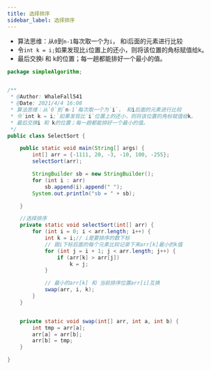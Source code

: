 ```yaml
---
title: 选择排序
sidebar_label: 选择排序
---
```


 * 算法思维：从`0`到`n-1`每次取一个为`i`， 和i后面的元素进行比较
 * 令`int k = i;`如果发现比`i`位置上的还小，则将该位置的角标赋值给k。
 * 最后交换i 和 k的位置；每一趟都能排好一个最小的值。

```java
package simpleAlgorithm;


/**
 * @Author: WhaleFall541
 * @Date: 2021/4/4 16:08
 * 算法思维：从`0`到`n-1`每次取一个为`i`， 和i后面的元素进行比较
 * 令`int k = i;`如果发现比`i`位置上的还小，则将该位置的角标赋值给k。
 * 最后交换i 和 k的位置；每一趟都能排好一个最小的值。
 */
public class SelectSort {

    public static void main(String[] args) {
        int[] arr = {-1111, 20, -3, -10, 100, -255};
        selectSort(arr);

        StringBuilder sb = new StringBuilder();
        for (int i : arr)
            sb.append(i).append(" ");
        System.out.println("sb = " + sb);

    }

    //选择排序
    private static void selectSort(int[] arr) {
        for (int i = 0; i < arr.length; i++) {
            int k = i;// i是要排序的数下标
            // 跟i下标后面的每个元素比较记录下来arr[k]最小的k值
            for (int j = i + 1; j < arr.length; j++) {
                if (arr[k] > arr[j])
                    k = j;
            }

            // 最小的arr[k] 和 当前排序位置arr[i]互换
            swap(arr, i, k);
        }
    }


    private static void swap(int[] arr, int a, int b) {
        int tmp = arr[a];
        arr[a] = arr[b];
        arr[b] = tmp;
    }

}
```

<TailProtocal />
